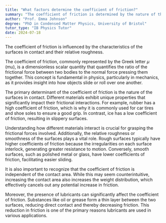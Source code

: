 ```yaml
---
title: "What factors determine the coefficient of friction?"
summary: "The coefficient of friction is determined by the nature of the surfaces in contact and their relative roughness."
author: "Prof. Emma Johnson"
degree: "PhD in Condensed Matter Physics, University of Bristol"
tutor_type: "IB Physics Tutor"
date: 2024-07-18
---
```


The coefficient of friction is influenced by the characteristics of the surfaces in contact and their relative roughness.

The coefficient of friction, commonly represented by the Greek letter $\mu$ (mu), is a dimensionless scalar quantity that quantifies the ratio of the frictional force between two bodies to the normal force pressing them together. This concept is fundamental in physics, particularly in mechanics, as it provides insight into how objects slide or roll over one another.

The primary determinant of the coefficient of friction is the nature of the surfaces in contact. Different materials exhibit unique properties that significantly impact their frictional interactions. For example, rubber has a high coefficient of friction, which is why it is commonly used for car tires and shoe soles to ensure a good grip. In contrast, ice has a low coefficient of friction, resulting in slippery surfaces.

Understanding how different materials interact is crucial for grasping the frictional forces involved. Additionally, the relative roughness or smoothness of the surfaces plays a vital role. Rough surfaces typically have higher coefficients of friction because the irregularities on each surface interlock, generating greater resistance to motion. Conversely, smooth surfaces, such as polished metal or glass, have lower coefficients of friction, facilitating easier sliding.

It is also important to recognize that the coefficient of friction is independent of the contact area. While this may seem counterintuitive, increasing the contact area also increases the weight distribution, which effectively cancels out any potential increase in friction.

Moreover, the presence of lubricants can significantly affect the coefficient of friction. Substances like oil or grease form a thin layer between the two surfaces, reducing direct contact and thereby decreasing friction. This reduction in friction is one of the primary reasons lubricants are used in various applications.
    